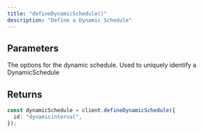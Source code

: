 ```yaml
---
title: "defineDynamicSchedule()"
description: "Define a Dynamic Schedule"
---
```


<Snippet file="v2-deprecation-warning.mdx" />

## Parameters

<ResponseField name="options" type="DynamicScheduleOptions" required>
  The options for the dynamic schedule.
  <Expandable title="options" defaultOpen>
    <ResponseField name="id" type="string" required>
      Used to uniquely identify a DynamicSchedule
    </ResponseField>
  </Expandable>
</ResponseField>

## Returns

<ResponseField name="DynamicSchedule instance" type="DynamicSchedule" />

<RequestExample>

```ts example
const dynamicSchedule = client.defineDynamicSchedule({
  id: "dynamicinterval",
});
```

</RequestExample>
